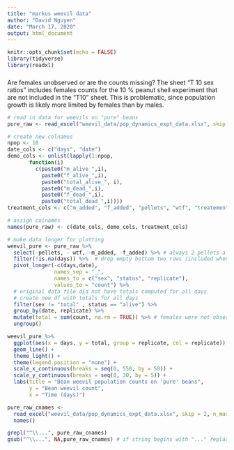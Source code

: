 ```yaml
---
title: "markus weevil data"
author: "David Nguyen"
date: "March 17, 2020"
output: html_document
---
```


```r
knitr::opts_chunk$set(echo = FALSE)
library(tidyverse)
library(readxl)
```

###
Are females unobserved or are the counts missing? 
The sheet "T 10 sex ratios" includes females counts for the 10 % peanut shell experiment that are not included in the "T10" sheet.
This is problematic, since population growth is likely more limited by females than by males.

```r
# read in data for weevils on "pure" beans
pure_raw <- read_excel("weevil_data/pop_dynamics_expt_data.xlsx", skip = 3, sheet = 1) #%>% 

# create new colnames
npop <- 10
date_cols <- c("days", "date")
demo_cols <- unlist(lapply(1:npop,
       function(i)
         c(paste0("m_alive_",i),
           paste0("f_alive_",i),
           paste0("total_alive_", i),
           paste0("m_dead_",i),
           paste0("f_dead_",i),
           paste0("total_dead_",i))))
treatment_cols <- c("m_added", "f_added", "pellets", "wtf", "treatement")

# assign colnames
names(pure_raw) <- c(date_cols, demo_cols, treatment_cols)

# make data longer for plotting
weevil_pure <- pure_raw %>% 
  select(-pellets, - wtf, -m_added, -f_added) %>% # always 2 pellets a day
  filter(!is.na(days)) %>%  # drop empty bottom two rows (included when reading due to sum(pellets) in spread sheet)
  pivot_longer(-c(days,date),
               names_sep = "_",
               names_to = c("sex", "status", "replicate"),
               values_to = "count") %>%
  # original data file did not have totals computed for all days
  # create new df with totals for all days
  filter(sex != "total" , status == "alive") %>%
  group_by(date, replicate) %>%
  mutate(total = sum(count, na.rm = TRUE)) %>% # females were not observed after first few days
  ungroup()

```

```r
weevil_pure %>%
  ggplot(aes(x = days, y = total, group = replicate, col = replicate)) +
  geom_line() + 
  theme_light() +
  theme(legend.position = "none") +
  scale_x_continuous(breaks = seq(0, 550, by = 50)) +
  scale_y_continuous(breaks = seq(0, 30, by = 5)) +
  labs(title = "Bean weevil population counts on 'pure' beans",
       y = "Bean weevil count",
       x = "Time (days)")
```



```r
pure_raw_cnames <- 
  read_excel("weevil_data/pop_dynamics_expt_data.xlsx", skip = 2, n_max = 1, sheet = 1) %>% 
  names() 

grepl("^\\...", pure_raw_cnames) 
gsub("^\\...", NA,pure_raw_cnames) # if string begins with "..." replace it with NA

```

